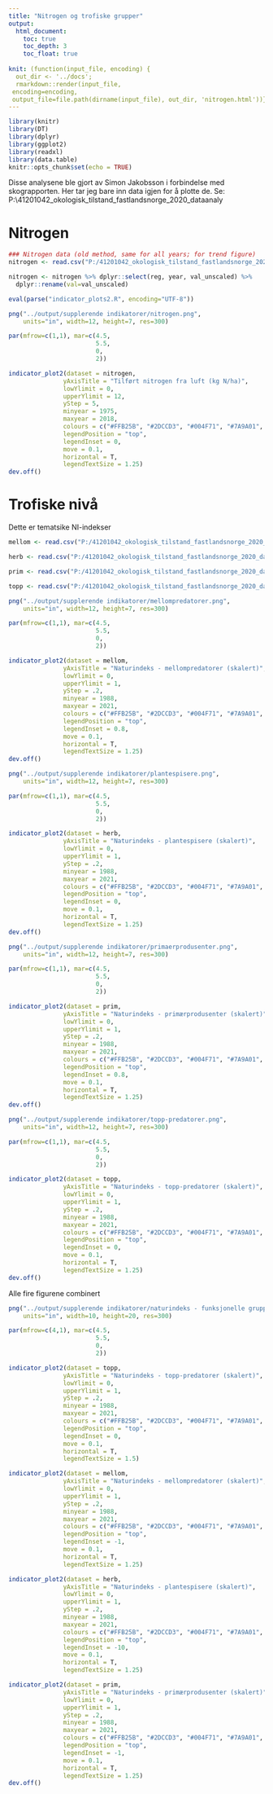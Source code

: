 ```yaml
---
title: "Nitrogen og trofiske grupper"
output:
  html_document:
    toc: true
    toc_depth: 3
    toc_float: true
    
knit: (function(input_file, encoding) {
  out_dir <- '../docs';
  rmarkdown::render(input_file,
 encoding=encoding,
 output_file=file.path(dirname(input_file), out_dir, 'nitrogen.html'))})
---
```


```r
library(knitr)
library(DT)
library(dplyr)
library(ggplot2)
library(readxl)
library(data.table)
knitr::opts_chunk$set(echo = TRUE)
```

Disse analysene ble gjort av Simon Jakobsson i forbindelse med skograpporten. Her tar jeg bare inn data igjen for å plotte de.
Se: P:\41201042_okologisk_tilstand_fastlandsnorge_2020_dataanaly\FINAL\Scripts\Indicators




# Nitrogen

```r
### Nitrogen data (old method, same for all years; for trend figure)
nitrogen <- read.csv("P:/41201042_okologisk_tilstand_fastlandsnorge_2020_dataanaly/FINAL/Indicator_values/Alpine/nitrogen_fjell_OLDMETHOD.csv", header=T) # w. 2014 based on old method

nitrogen <- nitrogen %>% dplyr::select(reg, year, val_unscaled) %>%
  dplyr::rename(val=val_unscaled)
```

```r
eval(parse("indicator_plots2.R", encoding="UTF-8"))

```


```r
png("../output/supplerende indikatorer/nitrogen.png", 
    units="in", width=12, height=7, res=300)

par(mfrow=c(1,1), mar=c(4.5,
                        5.5,
                        0,
                        2))

indicator_plot2(dataset = nitrogen,
               yAxisTitle = "Tilført nitrogen fra luft (kg N/ha)",
               lowYlimit = 0,
               upperYlimit = 12,
               yStep = 5,
               minyear = 1975,
               maxyear = 2018,
               colours = c("#FFB25B", "#2DCCD3", "#004F71", "#7A9A01", "#93328E", "dark grey"),
               legendPosition = "top",
               legendInset = 0,
               move = 0.1,
               horizontal = T,
               legendTextSize = 1.25)
dev.off()
```

# Trofiske nivå 
Dette er tematsike NI-indekser

```r
mellom <- read.csv("P:/41201042_okologisk_tilstand_fastlandsnorge_2020_dataanaly/FINAL/Indicator_values/Alpine/Index_Mellompredator.csv", header=T)

herb <- read.csv("P:/41201042_okologisk_tilstand_fastlandsnorge_2020_dataanaly/FINAL/Indicator_values/Alpine/Index_Plante- og filterspisere.csv", header=T)

prim <- read.csv("P:/41201042_okologisk_tilstand_fastlandsnorge_2020_dataanaly/FINAL/Indicator_values/Alpine/Index_Primærprodusent.csv", header=T)

topp <- read.csv("P:/41201042_okologisk_tilstand_fastlandsnorge_2020_dataanaly/FINAL/Indicator_values/Alpine/Index_Topp-predator.csv", header=T)

```



```r
png("../output/supplerende indikatorer/mellompredatorer.png", 
    units="in", width=12, height=7, res=300)

par(mfrow=c(1,1), mar=c(4.5,
                        5.5,
                        0,
                        2))

indicator_plot2(dataset = mellom,
               yAxisTitle = "Naturindeks - mellompredatorer (skalert)",
               lowYlimit = 0,
               upperYlimit = 1,
               yStep = .2,
               minyear = 1988,
               maxyear = 2021,
               colours = c("#FFB25B", "#2DCCD3", "#004F71", "#7A9A01", "#93328E", "dark grey"),
               legendPosition = "top",
               legendInset = 0.8,
               move = 0.1,
               horizontal = T,
               legendTextSize = 1.25)
dev.off()
```

```r
png("../output/supplerende indikatorer/plantespisere.png", 
    units="in", width=12, height=7, res=300)

par(mfrow=c(1,1), mar=c(4.5,
                        5.5,
                        0,
                        2))

indicator_plot2(dataset = herb,
               yAxisTitle = "Naturindeks - plantespisere (skalert)",
               lowYlimit = 0,
               upperYlimit = 1,
               yStep = .2,
               minyear = 1988,
               maxyear = 2021,
               colours = c("#FFB25B", "#2DCCD3", "#004F71", "#7A9A01", "#93328E", "dark grey"),
               legendPosition = "top",
               legendInset = 0,
               move = 0.1,
               horizontal = T,
               legendTextSize = 1.25)
dev.off()
```

```r
png("../output/supplerende indikatorer/primaerprodusenter.png", 
    units="in", width=12, height=7, res=300)

par(mfrow=c(1,1), mar=c(4.5,
                        5.5,
                        0,
                        2))

indicator_plot2(dataset = prim,
               yAxisTitle = "Naturindeks - primærprodusenter (skalert)",
               lowYlimit = 0,
               upperYlimit = 1,
               yStep = .2,
               minyear = 1988,
               maxyear = 2021,
               colours = c("#FFB25B", "#2DCCD3", "#004F71", "#7A9A01", "#93328E", "dark grey"),
               legendPosition = "top",
               legendInset = 0.8,
               move = 0.1,
               horizontal = T,
               legendTextSize = 1.25)
dev.off()
```

```r
png("../output/supplerende indikatorer/topp-predatorer.png", 
    units="in", width=12, height=7, res=300)

par(mfrow=c(1,1), mar=c(4.5,
                        5.5,
                        0,
                        2))

indicator_plot2(dataset = topp,
               yAxisTitle = "Naturindeks - topp-predatorer (skalert)",
               lowYlimit = 0,
               upperYlimit = 1,
               yStep = .2,
               minyear = 1988,
               maxyear = 2021,
               colours = c("#FFB25B", "#2DCCD3", "#004F71", "#7A9A01", "#93328E", "dark grey"),
               legendPosition = "top",
               legendInset = 0,
               move = 0.1,
               horizontal = T,
               legendTextSize = 1.25)
dev.off()
```

Alle fire figurene combinert
```r
png("../output/supplerende indikatorer/naturindeks - funksjonelle grupper.png", 
    units="in", width=10, height=20, res=300)

par(mfrow=c(4,1), mar=c(4.5,
                        5.5,
                        0,
                        2))

indicator_plot2(dataset = topp,
               yAxisTitle = "Naturindeks - topp-predatorer (skalert)",
               lowYlimit = 0,
               upperYlimit = 1,
               yStep = .2,
               minyear = 1988,
               maxyear = 2021,
               colours = c("#FFB25B", "#2DCCD3", "#004F71", "#7A9A01", "#93328E", "dark grey"),
               legendPosition = "top",
               legendInset = 0,
               move = 0.1,
               horizontal = T,
               legendTextSize = 1.5)

indicator_plot2(dataset = mellom,
               yAxisTitle = "Naturindeks - mellompredatorer (skalert)",
               lowYlimit = 0,
               upperYlimit = 1,
               yStep = .2,
               minyear = 1988,
               maxyear = 2021,
               colours = c("#FFB25B", "#2DCCD3", "#004F71", "#7A9A01", "#93328E", "dark grey"),
               legendPosition = "top",
               legendInset = -1,
               move = 0.1,
               horizontal = T,
               legendTextSize = 1.25)

indicator_plot2(dataset = herb,
               yAxisTitle = "Naturindeks - plantespisere (skalert)",
               lowYlimit = 0,
               upperYlimit = 1,
               yStep = .2,
               minyear = 1988,
               maxyear = 2021,
               colours = c("#FFB25B", "#2DCCD3", "#004F71", "#7A9A01", "#93328E", "dark grey"),
               legendPosition = "top",
               legendInset = -10,
               move = 0.1,
               horizontal = T,
               legendTextSize = 1.25)

indicator_plot2(dataset = prim,
               yAxisTitle = "Naturindeks - primærprodusenter (skalert)",
               lowYlimit = 0,
               upperYlimit = 1,
               yStep = .2,
               minyear = 1988,
               maxyear = 2021,
               colours = c("#FFB25B", "#2DCCD3", "#004F71", "#7A9A01", "#93328E", "dark grey"),
               legendPosition = "top",
               legendInset = -1,
               move = 0.1,
               horizontal = T,
               legendTextSize = 1.25)
dev.off()

```

